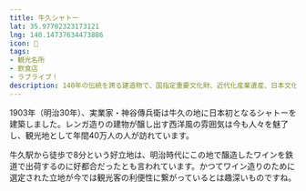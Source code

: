 ```yaml
---
title: 牛久シャトー
lat: 35.97782323173121
lng: 140.14737634473886
icon: 🍷
tags:
- 観光名所
- 飲食店
- ラブライブ！
description: 140年の伝統を誇る建造物で、国指定重要文化財、近代化産業遺産、日本文化遺産に認定されています。
---
```

1903年（明治30年）、実業家・神谷傳兵衛は牛久の地に日本初となるシャトーを建築しました。レンガ造りの建物が醸し出す西洋風の雰囲気は今も人々を魅了し、観光地として年間40万人の人が訪れています。

牛久駅から徒歩で8分という好立地は、明治時代にこの地で醸造したワインを鉄道で出荷するのに好都合だったとも言われています。かつてワイン造りのために選定された立地が今では観光客の利便性に繋がっているとは趣深いものですね。
